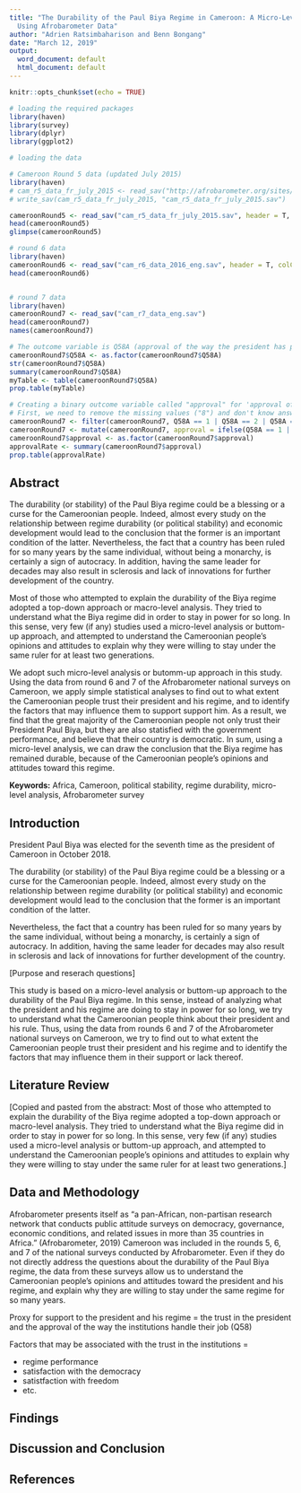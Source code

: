 ```yaml
---
title: "The Durability of the Paul Biya Regime in Cameroon: A Micro-Level Analysis
  Using Afrobarometer Data"
author: "Adrien Ratsimbaharison and Benn Bongang"
date: "March 12, 2019"
output:
  word_document: default
  html_document: default
---
```


```r
knitr::opts_chunk$set(echo = TRUE)
```

```r
# loading the required packages
library(haven)
library(survey)
library(dplyr)
library(ggplot2)

```

```r
# loading the data

# Cameroon Round 5 data (updated July 2015)
library(haven)
# cam_r5_data_fr_july_2015 <- read_sav("http://afrobarometer.org/sites/default/files/data/round-5/cam_r5_data_fr_july_2015.sav")
# write_sav(cam_r5_data_fr_july_2015, "cam_r5_data_fr_july_2015.sav")

cameroonRound5 <- read_sav("cam_r5_data_fr_july_2015.sav", header = T, colClasses = "factor")
head(cameroonRound5)
glimpse(cameroonRound5)

# round 6 data
library(haven)
cameroonRound6 <- read_sav("cam_r6_data_2016_eng.sav", header = T, colClasses = "factor")
head(cameroonRound6)


# round 7 data
library(haven)
cameroonRound7 <- read_sav("cam_r7_data_eng.sav")
head(cameroonRound7)
names(cameroonRound7)

# The outcome variable is Q58A (approval of the way the president has performed his job over the last 12 month)
cameroonRound7$Q58A <- as.factor(cameroonRound7$Q58A)
str(cameroonRound7$Q58A)
summary(cameroonRound7$Q58A)
myTable <- table(cameroonRound7$Q58A)
prop.table(myTable)

# Creating a binary outcome variable called "approval" for 'approval of the President's job' with Q58A
# First, we need to remove the missing values ("8") and don't know answer ("9")
cameroonRound7 <- filter(cameroonRound7, Q58A == 1 | Q58A == 2 | Q58A == 3 | Q58A == 4)
cameroonRound7 <- mutate(cameroonRound7, approval = ifelse(Q58A == 1 | Q58A == 2, "disapprove", ifelse(Q58A == 3 | Q58A == 4, "approve", NA)))
cameroonRound7$approval <- as.factor(cameroonRound7$approval)
approvalRate <- summary(cameroonRound7$approval)
prop.table(approvalRate)

```


## Abstract

The durability (or stability) of the Paul Biya regime could be a blessing or a curse for the Cameroonian people. Indeed, almost every study on the relationship between regime durability (or political stability) and economic development would lead to the conclusion that the former is an important condition of the latter. Nevertheless, the fact that a country has been ruled for so many years by the same individual, without being a monarchy, is certainly a sign of autocracy. In addition, having the same leader for decades may also result in sclerosis and lack of innovations for further development of the country.

Most of those who attempted to explain the durability of the Biya regime adopted a top-down approach or  macro-level analysis. They tried to understand what the Biya regime did in order to stay in power for so long. In this sense, very few (if any) studies used a micro-level analysis or buttom-up approach, and attempted to understand the Cameroonian people's opinions and attitudes to explain why they were willing to stay under the same ruler for at least two generations. 

We adopt such micro-level analysis or butomm-up approach in this study. Using the data from round 6 and 7 of the Afrobarometer national surveys on Cameroon, we apply simple statistical analyses to find out to what extent the Cameroonian people trust their president and his regime, and to identify the factors that may influence them to support support him. As a result, we find that the great majority of the Cameroonian people not only trust their President Paul Biya, but they are also statisfied with the government performance, and believe that their country is democratic. In sum, using a micro-level analysis, we can draw the conclusion that the Biya regime has remained durable, because of the Cameroonian people's opinions and attitudes toward this regime.

**Keywords:** Africa, Cameroon, political stability, regime durability, micro-level analysis, Afrobarometer survey

## Introduction

President Paul Biya was elected for the seventh time as the president of Cameroon in October 2018.


The durability (or stability) of the Paul Biya regime could be a blessing or a curse for the Cameroonian people. Indeed, almost every study on the relationship between regime durability (or political stability) and economic development would lead to the conclusion that the former is an important condition of the latter. 

Nevertheless, the fact that a country has been ruled for so many years by the same individual, without being a monarchy, is certainly a sign of autocracy. In addition, having the same leader for decades may also result in sclerosis and lack of innovations for further development of the country.

[Purpose and reserach questions]

This study is based on a micro-level analysis or buttom-up approach to the durability of the Paul Biya regime. In this sense, instead of analyzing what the president and his regime are doing to stay in power for so long, we try to understand what the Cameroonian people think about their president and his rule. Thus, using the data from rounds 6 and 7 of the Afrobarometer national surveys on Cameroon, we try to find out to what extent the Cameroonian people trust their president and his regime and to identify the factors that may influence them in their support or lack thereof. 

## Literature Review

[Copied and pasted from the abstract: Most of those who attempted to explain the durability of the Biya regime adopted a top-down approach or  macro-level analysis. They tried to understand what the Biya regime did in order to stay in power for so long. In this sense, very few (if any) studies used a micro-level analysis or buttom-up approach, and attempted to understand the Cameroonian people's opinions and attitudes to explain why they were willing to stay under the same ruler for at least two generations.]





## Data and Methodology

Afrobarometer presents itself as "a pan-African, non-partisan research network that conducts public attitude surveys on democracy, governance, economic conditions, and related issues in more than 35 countries in Africa." (Afrobarometer, 2019) Cameroon was included in the rounds 5, 6, and 7 of the national surveys conducted by Afrobarometer. Even if they do not directly address the questions about the durability of the Paul Biya regime, the data from these surveys allow us to understand the Cameroonian people's opinions and attitudes toward the president and his regime, and explain why they are willing to stay under the same regime for so many years.


Proxy for support to the president and his regime = the trust in the president and the approval of the way the institutions handle their job (Q58)

Factors that may be associated with the trust in the institutions =

- regime performance
- satisfaction with the democracy
- satistfaction with freedom
- etc.


## Findings




## Discussion and Conclusion


## References


